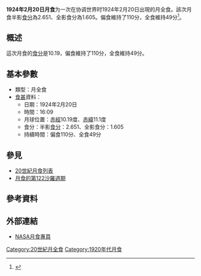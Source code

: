 {{vfd|沒有足夠的可靠資料來源能夠讓這個條目符合[[Wikipedia:關注度|Wikipedia:關注度]]中的標準|date=2022/06/08}}
{{Notability|time=2022-05-09T07:53:05+00:00}}
{{Infobox lunar eclipse
| date        = 1924年2月20日
| time        = 16:09
| nature     = 月全食
| saros       = 122
| gamma           = -0.134
| magnitude      = 半影食分：2.651<br/>全影食分：1.605
| par_duration   = 110分
| tot_duration    = 49分
| chart               = Lunar eclipse chart close-1924Feb20.png
}}
'''1924年2月20日月食'''为一次在协调世界时1924年2月20日出現的月全食。該次月食半影[[食分|食分]]為2.651、全影食分為1.605。偏食維持了110分，全食維持49分<ref name="nasa_catalog_list">{{cite web|url=http://eclipse.gsfc.nasa.gov/LEcat/LE1901-2000.html|title=Lunar Eclipses: 1901 to 2000|language=en|publisher=[[NASA|NASA]]|archiveurl=https://web.archive.org/web/20080331031357/http://eclipse.gsfc.nasa.gov/LEcat/LE1901-2000.html|archivedate=2008-03-31|deadurl=yes|accessdate=2016-09-10}}</ref>。

== 概述 ==
這次月食的[[食分|食分]]是10.19，偏食維持了110分，全食維持49分。

== 基本參數 ==
{{NoteUTC}}
* 類型：月全食
*[[食甚|食甚]]資料：
** 日期：1924年2月20日
** 時間：16:09
** 月球位置：[[赤經|赤經]]10.19度、[[赤緯|赤緯]]11.1度
** 食分：半影[[食分|食分]]：2.651、全影食分：1.605
** 持續時間：偏食110分、全食49分

== 參見 ==
{{portal box|天文學}}
* [[20世紀月食列表|20世紀月食列表]]
* [[月食的第122沙羅週期|月食的第122沙羅週期]]

== 參考資料 ==
{{reflist}}

== 外部連結 ==
* [http://eclipse.gsfc.nasa.gov/lunar.html NASA月食專頁]{{Wayback|url=http://eclipse.gsfc.nasa.gov/lunar.html |date=20181231235927 }}{{en icon}}
{{Lunar-eclipse-stub}}
{{月食}}

[[Category:20世紀月全食|Category:20世紀月全食]]
[[Category:1920年代月食|Category:1920年代月食]]